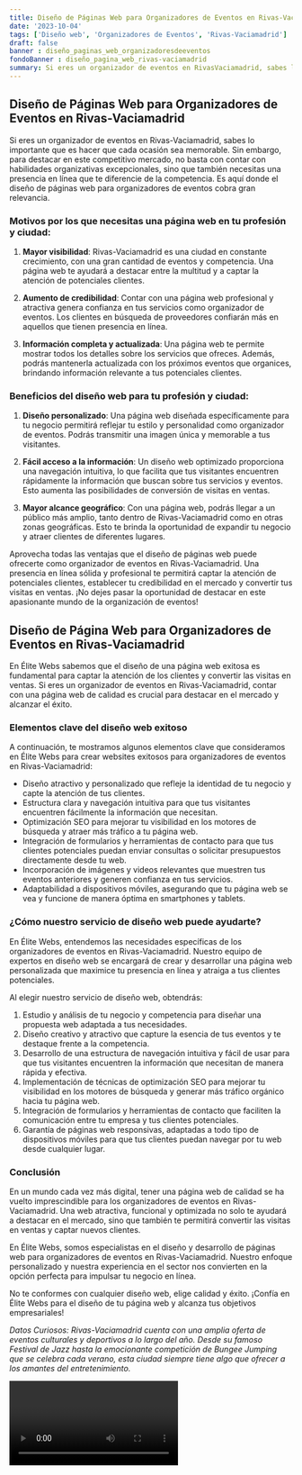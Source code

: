 ```yaml
---
title: Diseño de Páginas Web para Organizadores de Eventos en Rivas-Vaciamadrid
date: '2023-10-04'
tags: ['Diseño web', 'Organizadores de Eventos', 'Rivas-Vaciamadrid']
draft: false
banner : diseño_paginas_web_organizadoresdeeventos
fondoBanner : diseño_pagina_web_rivas-vaciamadrid
summary: Si eres un organizador de eventos en RivasVaciamadrid, sabes lo importante que es hacer que cada ocasión sea memorable. Sin embargo, para destacar en este competitivo mercado, no basta con contar con habilidades organizativas excepcionales, sino que también necesitas una presencia en línea que te diferencie de la competencia. Es aquí donde el diseño de páginas web para organizadores de eventos cobra gran relevancia.
---
```


## Diseño de Páginas Web para Organizadores de Eventos en Rivas-Vaciamadrid

Si eres un organizador de eventos en Rivas-Vaciamadrid, sabes lo importante que es hacer que cada ocasión sea memorable. Sin embargo, para destacar en este competitivo mercado, no basta con contar con habilidades organizativas excepcionales, sino que también necesitas una presencia en línea que te diferencie de la competencia. Es aquí donde el diseño de páginas web para organizadores de eventos cobra gran relevancia.

### Motivos por los que necesitas una página web en tu profesión y ciudad:

1. **Mayor visibilidad**: Rivas-Vaciamadrid es una ciudad en constante crecimiento, con una gran cantidad de eventos y competencia. Una página web te ayudará a destacar entre la multitud y a captar la atención de potenciales clientes.

2. **Aumento de credibilidad**: Contar con una página web profesional y atractiva genera confianza en tus servicios como organizador de eventos. Los clientes en búsqueda de proveedores confiarán más en aquellos que tienen presencia en línea.

3. **Información completa y actualizada**: Una página web te permite mostrar todos los detalles sobre los servicios que ofreces. Además, podrás mantenerla actualizada con los próximos eventos que organices, brindando información relevante a tus potenciales clientes.

### Beneficios del diseño web para tu profesión y ciudad:

1. **Diseño personalizado**: Una página web diseñada específicamente para tu negocio permitirá reflejar tu estilo y personalidad como organizador de eventos. Podrás transmitir una imagen única y memorable a tus visitantes.

2. **Fácil acceso a la información**: Un diseño web optimizado proporciona una navegación intuitiva, lo que facilita que tus visitantes encuentren rápidamente la información que buscan sobre tus servicios y eventos. Esto aumenta las posibilidades de conversión de visitas en ventas.

3. **Mayor alcance geográfico**: Con una página web, podrás llegar a un público más amplio, tanto dentro de Rivas-Vaciamadrid como en otras zonas geográficas. Esto te brinda la oportunidad de expandir tu negocio y atraer clientes de diferentes lugares.

Aprovecha todas las ventajas que el diseño de páginas web puede ofrecerte como organizador de eventos en Rivas-Vaciamadrid. Una presencia en línea sólida y profesional te permitirá captar la atención de potenciales clientes, establecer tu credibilidad en el mercado y convertir tus visitas en ventas. ¡No dejes pasar la oportunidad de destacar en este apasionante mundo de la organización de eventos!

<GifSeo />

<Cta />

## Diseño de Página Web para Organizadores de Eventos en Rivas-Vaciamadrid

En Élite Webs sabemos que el diseño de una página web exitosa es fundamental para captar la atención de los clientes y convertir las visitas en ventas. Si eres un organizador de eventos en Rivas-Vaciamadrid, contar con una página web de calidad es crucial para destacar en el mercado y alcanzar el éxito.

### Elementos clave del diseño web exitoso

A continuación, te mostramos algunos elementos clave que consideramos en Élite Webs para crear websites exitosos para organizadores de eventos en Rivas-Vaciamadrid:

- Diseño atractivo y personalizado que refleje la identidad de tu negocio y capte la atención de tus clientes.
- Estructura clara y navegación intuitiva para que tus visitantes encuentren fácilmente la información que necesitan.
- Optimización SEO para mejorar tu visibilidad en los motores de búsqueda y atraer más tráfico a tu página web.
- Integración de formularios y herramientas de contacto para que tus clientes potenciales puedan enviar consultas o solicitar presupuestos directamente desde tu web.
- Incorporación de imágenes y videos relevantes que muestren tus eventos anteriores y generen confianza en tus servicios.
- Adaptabilidad a dispositivos móviles, asegurando que tu página web se vea y funcione de manera óptima en smartphones y tablets.

### ¿Cómo nuestro servicio de diseño web puede ayudarte?

En Élite Webs, entendemos las necesidades específicas de los organizadores de eventos en Rivas-Vaciamadrid. Nuestro equipo de expertos en diseño web se encargará de crear y desarrollar una página web personalizada que maximice tu presencia en línea y atraiga a tus clientes potenciales.

Al elegir nuestro servicio de diseño web, obtendrás:

1. Estudio y análisis de tu negocio y competencia para diseñar una propuesta web adaptada a tus necesidades.
2. Diseño creativo y atractivo que capture la esencia de tus eventos y te destaque frente a la competencia.
3. Desarrollo de una estructura de navegación intuitiva y fácil de usar para que tus visitantes encuentren la información que necesitan de manera rápida y efectiva.
4. Implementación de técnicas de optimización SEO para mejorar tu visibilidad en los motores de búsqueda y generar más tráfico orgánico hacia tu página web.
5. Integración de formularios y herramientas de contacto que faciliten la comunicación entre tu empresa y tus clientes potenciales.
6. Garantía de páginas web responsivas, adaptadas a todo tipo de dispositivos móviles para que tus clientes puedan navegar por tu web desde cualquier lugar.

### Conclusión

En un mundo cada vez más digital, tener una página web de calidad se ha vuelto imprescindible para los organizadores de eventos en Rivas-Vaciamadrid. Una web atractiva, funcional y optimizada no solo te ayudará a destacar en el mercado, sino que también te permitirá convertir las visitas en ventas y captar nuevos clientes.

En Élite Webs, somos especialistas en el diseño y desarrollo de páginas web para organizadores de eventos en Rivas-Vaciamadrid. Nuestro enfoque personalizado y nuestra experiencia en el sector nos convierten en la opción perfecta para impulsar tu negocio en línea.

No te conformes con cualquier diseño web, elige calidad y éxito. ¡Confía en Élite Webs para el diseño de tu página web y alcanza tus objetivos empresariales!

*Datos Curiosos: Rivas-Vaciamadrid cuenta con una amplia oferta de eventos culturales y deportivos a lo largo del año. Desde su famoso Festival de Jazz hasta la emocionante competición de Bungee Jumping que se celebra cada verano, esta ciudad siempre tiene algo que ofrecer a los amantes del entretenimiento.*

<Video />

<CtaBot job='Organizadores de Eventos' city='Rivas-Vaciamadrid'/>

<Gmaps query='Rivas-Vaciamadrid+españa+maps' />